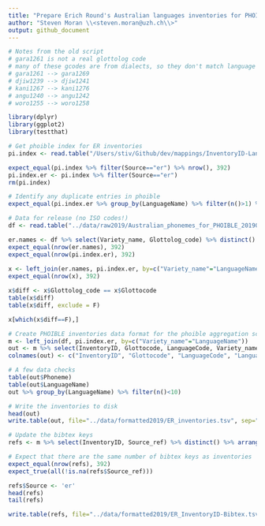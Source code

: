 ```yaml
---
title: "Prepare Erich Round's Australian languages inventories for PHOIBLE"
author: "Steven Moran \\<steven.moran@uzh.ch\\>"
output: github_document
---
```


```r
# Notes from the old script
# gara1261 is not a real glottolog code
# many of these gcodes are from dialects, so they don't match language codes
# gara1261 --> gara1269
# djiw1239 --> djiw1241
# kani1267 --> kani1276
# angu1240 --> angu1242
# woro1255 --> woro1258
```

```r
library(dplyr)
library(ggplot2)
library(testthat)
```

```r
# Get phoible index for ER inventories
pi.index <- read.table("/Users/stiv/Github/dev/mappings/InventoryID-LanguageCodes.tsv", sep="\t", quote="\"", header=T, na.strings=c("","NA"), stringsAsFactors = FALSE)

expect_equal(pi.index %>% filter(Source=="er") %>% nrow(), 392)
pi.index.er <- pi.index %>% filter(Source=="er")
rm(pi.index)

# Identify any duplicate entries in phoible
expect_equal(pi.index.er %>% group_by(LanguageName) %>% filter(n()>1) %>% nrow(), 0)
```

```r
# Data for release (no ISO codes!)
df <- read.table("../data/raw2019/Australian_phonemes_for_PHOIBLE_20190118.tsv", sep="\t", quote="\"", header=T, na.strings=c("","NA"), stringsAsFactors = FALSE)
```

```r
er.names <- df %>% select(Variety_name, Glottolog_code) %>% distinct()
expect_equal(nrow(er.names), 392)
expect_equal(nrow(pi.index.er), 392)
             
x <- left_join(er.names, pi.index.er, by=c("Variety_name"="LanguageName"))
expect_equal(nrow(x), 392)

x$diff <- x$Glottolog_code == x$Glottocode
table(x$diff)
table(x$diff, exclude = F)

x[which(x$diff==F),]
```


```r
# Create PHOIBLE inventories data format for the phoible aggregation script
m <- left_join(df, pi.index.er, by=c("Variety_name"="LanguageName"))
out <- m %>% select(InventoryID, Glottocode, LanguageCode, Variety_name, IPA_for_PHOIBLE) %>% arrange(InventoryID)
colnames(out) <- c("InventoryID", "Glottocode", "LanguageCode", "LanguageName", "Phoneme")
```

```r
# A few data checks
table(out$Phoneme)
table(out$LanguageName)
out %>% group_by(LanguageName) %>% filter(n()<10)
```

```r
# Write the inventories to disk
head(out)
write.table(out, file="../data/formatted2019/ER_inventories.tsv", sep="\t", quote=FALSE, row.names=FALSE)
```

```r
# Update the bibtex keys
refs <- m %>% select(InventoryID, Source_ref) %>% distinct() %>% arrange(InventoryID)

# Expect that there are the same number of bibtex keys as inventories
expect_equal(nrow(refs), 392)
expect_true(all(!is.na(refs$Source_ref)))

refs$Source <- 'er'
head(refs)
tail(refs)
```

```r
write.table(refs, file="../data/formatted2019/ER_InventoryID-Bibtex.tsv", sep="\t", quote=FALSE, row.names=FALSE)
```
